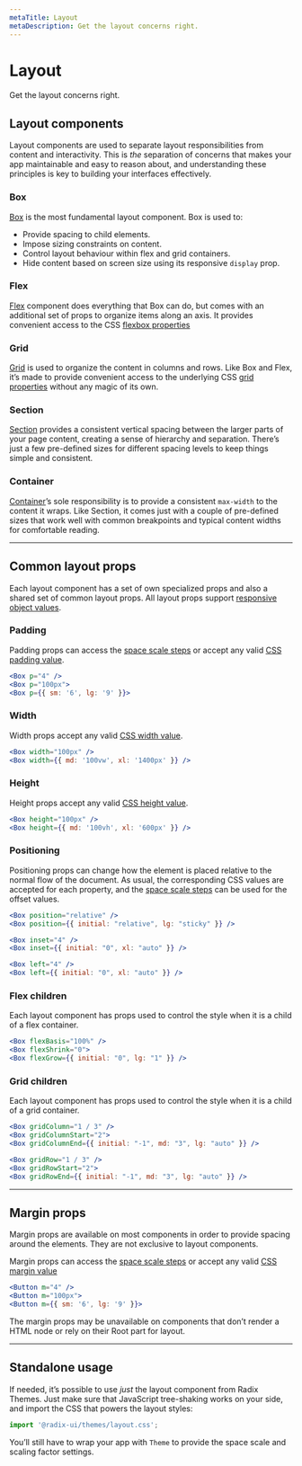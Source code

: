 ```yaml
---
metaTitle: Layout
metaDescription: Get the layout concerns right.
---
```


# Layout

<Description>Get the layout concerns right.</Description>

## Layout components

Layout components are used to separate layout responsibilities from content and interactivity. This is *the* separation of concerns that makes your app maintainable and easy to reason about, and understanding these principles is key to building your interfaces effectively.

### Box

<ThemesBoxExample />

[Box](/themes/docs/components/box) is the most fundamental layout component. Box is used to:

- Provide spacing to child elements.
- Impose sizing constraints on content.
- Control layout behaviour within flex and grid containers.
- Hide content based on screen size using its responsive `display` prop.

### Flex

<ThemesFlexExample />

[Flex](/themes/docs/components/flex) component does everything that Box can do, but comes with an additional set of props to organize items along an axis. It provides convenient access to the CSS [flexbox properties](https://css-tricks.com/snippets/css/a-guide-to-flexbox/)

### Grid

<ThemesGridExample />

[Grid](/themes/docs/components/grid) is used to organize the content in columns and rows. Like Box and Flex, it’s made to provide convenient access to the underlying CSS [grid properties](https://css-tricks.com/snippets/css/complete-guide-grid/) without any magic of its own.

### Section

<ThemesSectionExample />

[Section](/themes/docs/components/section) provides a consistent vertical spacing between the larger parts of your page content, creating a sense of hierarchy and separation. There’s just a few pre-defined sizes for different spacing levels to keep things simple and consistent.

### Container

<ThemesContainerExample />

[Container](/themes/docs/components/container)’s sole responsibility is to provide a consistent `max-width` to the content it wraps. Like Section, it comes just with a couple of pre-defined sizes that work well with common breakpoints and typical content widths for comfortable reading.

---

## Common layout props

Each layout component has a set of own specialized props and also a shared set of common layout props. All layout props support [responsive object values](/themes/docs/theme/breakpoints).

### Padding

Padding props can access the [space scale steps](/themes/docs/theme/spacing) or accept any valid [CSS padding value](https://developer.mozilla.org/en-US/docs/Web/CSS/padding).

```jsx
<Box p="4" />
<Box p="100px">
<Box p={{ sm: '6', lg: '9' }}>
```

<ThemesPropsTable name="padding" />

### Width

Width props accept any valid [CSS width value](https://developer.mozilla.org/en-US/docs/Web/CSS/width).

```jsx
<Box width="100px" />
<Box width={{ md: '100vw', xl: '1400px' }} />
```

<ThemesPropsTable name="width" />

### Height

Height props accept any valid [CSS height value](https://developer.mozilla.org/en-US/docs/Web/CSS/height).

```jsx
<Box height="100px" />
<Box height={{ md: '100vh', xl: '600px' }} />
```

<ThemesPropsTable name="height" />

### Positioning

Positioning props can change how the element is placed relative to the normal flow of the document. As usual, the corresponding CSS values are accepted for each property, and the [space scale steps](/themes/docs/theme/spacing) can be used for the offset values.

```jsx
<Box position="relative" />
<Box position={{ initial: "relative", lg: "sticky" }} />

<Box inset="4" />
<Box inset={{ initial: "0", xl: "auto" }} />

<Box left="4" />
<Box left={{ initial: "0", xl: "auto" }} />
```

<ThemesPropsTable name="position" />

### Flex children

Each layout component has props used to control the style when it is a child of a flex container.

```jsx
<Box flexBasis="100%" />
<Box flexShrink="0">
<Box flexGrow={{ initial: "0", lg: "1" }} />
```

<ThemesPropsTable name="flexChildren" />

### Grid children

Each layout component has props used to control the style when it is a child of a grid container.

```jsx
<Box gridColumn="1 / 3" />
<Box gridColumnStart="2">
<Box gridColumnEnd={{ initial: "-1", md: "3", lg: "auto" }} />

<Box gridRow="1 / 3" />
<Box gridRowStart="2">
<Box gridRowEnd={{ initial: "-1", md: "3", lg: "auto" }} />
```

<ThemesPropsTable name="gridChildren" />

---

## Margin props

Margin props are available on most components in order to provide spacing around the elements. They are not exclusive to layout components.

Margin props can access the [space scale steps](/themes/docs/theme/spacing) or accept any valid [CSS margin value](https://developer.mozilla.org/en-US/docs/Web/CSS/margin)

```jsx
<Button m="4" />
<Button m="100px">
<Button m={{ sm: '6', lg: '9' }}>
```

<ThemesPropsTable name="margin" />

The margin props may be unavailable on components that don’t render a HTML node or rely on their Root part for layout.

---

## Standalone usage

If needed, it’s possible to use _just_ the layout component from Radix Themes. Just make sure that JavaScript tree-shaking works on your side, and import the CSS that powers the layout styles:

```jsx
import '@radix-ui/themes/layout.css';
```

You’ll still have to wrap your app with `Theme` to provide the space scale and scaling factor settings.
